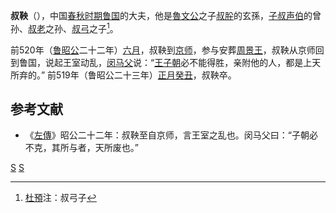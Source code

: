 {{Infobox 先秦人物
|名称= 叔鞅
|图像=
|图说=
|姓=[[姬姓|姬]]
|氏=[[子叔氏|子叔]]
|名=鞅
|字=
|别名=
|别字=
|谥号=
|时代=春秋时期
|国家=
|身份=鲁卿
|出生=
|逝世=前521年
|在位=
|父=[[叔弓|叔弓]]
|母=
|正妻=
|妾=
|子女= 
|太子=[[叔诣|叔诣]]
}}
'''叔鞅'''（{{bd|？||前519年||catIdx=S}}），中国[[春秋时期|春秋时期]][[鲁国|鲁国]]的大夫，他是[[魯文公|魯文公]]之子[[叔肸|叔肸]]的玄孫，[[子叔声伯|子叔声伯]]的曾孙、[[叔老|叔老]]之孙、[[叔弓|叔弓]]之子<ref>[[杜預|杜預]]注：叔弓子</ref>。

前520年（[[鲁昭公|鲁昭公]]二十二年）[[六月|六月]]，叔鞅到[[京师|京师]]，参与安葬[[周景王|周景王]]，叔鞅从京师回到鲁国，说起王室动乱，[[闵马父|闵马父]]说：“[[王子朝|王子朝]]必不能得胜，亲附他的人，都是上天所弃的。” 前519年（鲁昭公二十三年）[[正月|正月]][[癸丑|癸丑]]，叔鞅卒。
==参考文献==
*《[[左傳|左傳]]》昭公二十二年：叔鞅至自京师，言王室之乱也。闵马父曰：“子朝必不克，其所与者，天所废也。”
<references/>
[[Category:鲁国大夫|S]]
[[Category:姬姓|S]]